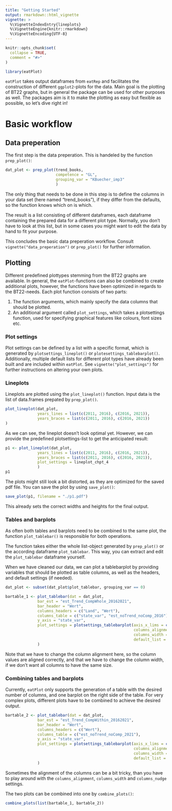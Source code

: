 ```yaml
---
title: "Getting Started"
output: rmarkdown::html_vignette
vignette: >
  %\VignetteIndexEntry{lineplots}
  %\VignetteEngine{knitr::rmarkdown}
  %\VignetteEncoding{UTF-8}
---
```


```r
knitr::opts_chunk$set(
  collapse = TRUE,
  comment = "#>"
)
```

```r
library(eatPlot)
```

`eatPlot` takes output dataframes from `eatRep` and facilitates the construction of different `ggplot2`-plots for the data. Main goal is the plotting of BT22 graphs, but in general the package can be used for other purposes as well. 
The packages aim is it to make the plotting as easy but flexible as possible, so let's dive right in!

# Basic workflow
## Data preperation
The first step is the data preperation. This is handeled by the function `prep_plot()`:
```r
dat_plot <- prep_plot(trend_books, 
                      competence = "GL",
                      grouping_var = "KBuecher_imp3"
                      )

```
The only thing that needs to be done in this step is to define the columns in your data set (here named "trend_books"), if they differ from the defaults, so the function knows which on is which.

The result is a list consisting of different dataframes, each dataframe containing the prepared data for a different plot type. Normally, you don't have to look at this list, but in some cases you might want to edit the data by hand to fit your purpose.

This concludes the basic data preperation workflow. Consult `vignette("data_preperation")` or `prep_plot()` for further information. 


## Plotting
Different predefined plottypes stemming from the BT22 graphs are available. In general, the `eatPlot`-functions can also be combined to create additional plots, however, the functions have been optimized in regards to the BT22-needs.
Each plot function consists of two parts: 

1) The function arguments, which mainly specify the data columns that should be plotted.
2) An additional argument called `plot_settings`, which takes a plotsettings function, used for specifying graphical features like colours, font sizes etc. 

### Plot settings
Plot settings can be defined by a list with a specific format, which is generated by `plotsettings_lineplot()` or `plotesettings_tablebarplot()`.
Additionally, multiple default lists for different plot types have already been built and are included within `eatPlot`. See `vignette("plot_settings")` for further instructions on altering your own plots. 

### Lineplots
Lineplots are plotted using the `plot_lineplot()` function. Input data is the list of data.frames prepated by `prep_plot()`. 

```r
plot_lineplot(dat_plot,
              years_lines = list(c(2011, 2016), c(2016, 2021)),
              years_braces = list(c(2011, 2016), c(2016, 2021))
)
```
As we can see, the lineplot doesn't look optimal yet. However, we can provide the predefined plotsettings-list to get the anticipated result:

```r
p1 <- plot_lineplot(dat_plot,
              years_lines = list(c(2011, 2016), c(2016, 2021)),
              years_braces = list(c(2011, 2016), c(2016, 2021)),
              plot_settings = lineplot_chpt_4
              )
p1
```

The plots might still look a bit distorted, as they are optimized for the saved pdf file. You can save the plot by using `save_plot()`:

```r
save_plot(p1, filename = "./p1.pdf")
```
This already sets the correct widths and heights for the final output. 

### Tables and barplots
As often both tables and barplots need to be combined to the same plot, the function `plot_tablebar()` is responsible for both operations. 

The function takes either the whole list-object generated by `prep_plot()` or the according dataframe `plot_tablebar`. This way, you can extract and edit the `plot_tablebar` dataframe yourself.

When we have cleaned our data, we can plot a tablebarplot by providing variables that should be plotted as table columns, as well as the headers, and default settings (if needed). 
```r
dat_plot <- subset(dat_plot$plot_tablebar, grouping_var == 0)

bartable_1 <- plot_tablebar(dat = dat_plot,
              bar_est = "est_Trend_CompWhole_20162021",
              bar_header = "Wert",
              columns_headers = c("Land", "Wert"),
              columns_table = c("state_var", "est_noTrend_noComp_2016"),
              y_axis = "state_var",
              plot_settings = plotsettings_tablebarplot(axis_x_lims = c(-30, 30),
                                                        columns_alignment = c(0, 0.5),
                                                        columns_width = c(0.2, 0.1, 0.7),
                                                        default_list = barplot_MinSta)
              )
```
Note that we have to change the column alignment here, so the column values are aligned correctly, and that we have to change the column width, if we don't want all columns to have the same size.   


### Combining tables and barplots
Currently, `eatPlot` only supports the generation of a table with the desired number of columns, and one barplot on the right side of the table. For very complex plots, different plots have to be combined to achieve the desired output. 

```r
bartable_2 <- plot_tablebar(dat = dat_plot,
              bar_est = "est_Trend_CompWithin_20162021",
              bar_header = "Wert",
              columns_headers = c("Wert"),
              columns_table = c("est_noTrend_noComp_2021"),
              y_axis = "state_var",
              plot_settings = plotsettings_tablebarplot(axis_x_lims = c(-20, 20),
                                                        columns_alignment = 0.5,
                                                        columns_width = c(0.2, 0.8),
                                                        default_list = barplot_MinSta)
              )


```
Sometimes the alignment of the columns can be a bit tricky, than you have to play around with the `columns_alignment`, `columns_width` and `columns_nudge` settings.

The two plots can be combined into one by `combine_plots()`:

```r
combine_plots(list(bartable_1, bartable_2))
```


